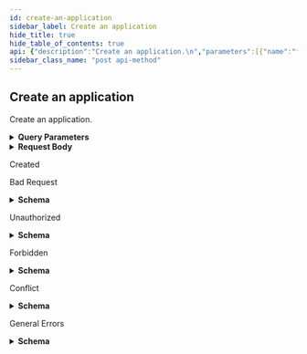 ```yaml
---
id: create-an-application
sidebar_label: Create an application
hide_title: true
hide_table_of_contents: true
api: {"description":"Create an application.\n","parameters":[{"name":"folder","in":"query","required":true,"schema":{"type":"string","enum":["Shared","Mobile Users","Remote Networks","Service Connections","Mobile Users Container","Mobile Users Explicit Proxy"]},"description":"The folder of the entry\n"}],"requestBody":{"content":{"application/json":{"schema":{"type":"object","required":["name","category","subcategory","technology","risk"],"properties":{"id":{"type":"string","readOnly":true,"example":"abcd-1234","description":"uuid of the resource"},"name":{"type":"string","maxLength":31,"description":"Alphanumeric string [ 0-9a-zA-Z._-]"},"default":{"type":"object","oneOf":[{"properties":{"port":{"type":"array","items":{"description":"protocol port specification : {tcp|udp}/{dynamic|port range list} (e.g. tcp/8080, tcp/80,443, tcp/0-1024,10000, udp/dynamic)","type":"string","maxLength":63}}},"title":"port"},{"properties":{"ident_by_ip_protocol":{"type":"string","x-minimum":0,"x-maximum":255,"example":"0,1-255"}},"title":"ident_by_ip_protocol"},{"properties":{"ident_by_icmp_type":{"type":"object","required":["type"],"properties":{"type":{"type":"string","x-minimum":0,"x-maximum":255,"example":"0,1-255"},"code":{"type":"string","x-minimum":0,"x-maximum":255,"example":"0,1-255"}}}},"title":"ident_by_icmp_type"},{"properties":{"ident_by_icmp6_type":{"type":"object","required":["type"],"properties":{"type":{"type":"string","x-minimum":0,"x-maximum":255,"example":"0,1-255"},"code":{"type":"string","x-minimum":0,"x-maximum":255,"example":"0,1-255"}}}},"title":"ident_by_icmp6_type"}]},"category":{"x-panMemberOf":[{"location":"shared","schema":"content-preview/application-type/category","subPath":"name"}],"type":"string"},"subcategory":{"type":"string","maxLength":63},"technology":{"x-panMemberOf":[{"location":"shared","schema":"content-preview/application-type/technology","subPath":"name"}],"type":"string","maxLength":63},"description":{"type":"string","minLength":0,"maxLength":1023},"timeout":{"description":"timeout in seconds","type":"integer","minimum":0,"maximum":604800},"tcp_timeout":{"description":"timeout in seconds","type":"integer","minimum":0,"maximum":604800},"udp_timeout":{"description":"timeout in seconds","type":"integer","minimum":0,"maximum":604800},"tcp_half_closed_timeout":{"description":"timeout for half-close session in seconds","type":"integer","minimum":1,"maximum":604800},"tcp_time_wait_timeout":{"description":"timeout for session in time_wait state in seconds","type":"integer","minimum":1,"maximum":600},"risk":{"type":"integer","minimum":1,"maximum":5},"evasive_behavior":{"type":"boolean"},"consume_big_bandwidth":{"type":"boolean"},"used_by_malware":{"type":"boolean"},"able_to_transfer_file":{"type":"boolean"},"has_known_vulnerability":{"type":"boolean"},"tunnel_other_application":{"type":"boolean"},"tunnel_applications":{"type":"boolean"},"prone_to_misuse":{"type":"boolean"},"pervasive_use":{"type":"boolean"},"file_type_ident":{"type":"boolean"},"virus_ident":{"type":"boolean"},"data_ident":{"type":"boolean"},"no_appid_caching":{"type":"boolean"},"alg_disable_capability":{"x-panMemberOf":[{"location":"shared","schema":"content-preview/application","subPath":"name"}],"type":"string","maxLength":127},"parent_app":{"x-panMemberOf":[{"location":"shared","schema":"content-preview/application","subPath":"name"}],"type":"string","maxLength":127},"signature":{"type":"array","items":{"type":"object","required":["name"],"properties":{"name":{"type":"string","maxLength":31,"description":"Alphanumeric string [ 0-9a-zA-Z._-]"},"comment":{"type":"string","minLength":0,"maxLength":256},"scope":{"default":"protocol-data-unit","type":"string","enum":["protocol-data-unit","session"]},"order_free":{"default":false,"type":"boolean"},"and_condition":{"type":"array","items":{"type":"object","required":["name"],"properties":{"name":{"type":"string","maxLength":31,"description":"Alphanumeric string [ 0-9a-zA-Z._-]"},"or_condition":{"type":"array","items":{"type":"object","required":["name","operator"],"properties":{"name":{"type":"string","maxLength":31,"description":"Alphanumeric string [ 0-9a-zA-Z._-]"},"operator":{"type":"object","oneOf":[{"properties":{"pattern_match":{"type":"object","required":["context","pattern"],"properties":{"context":{"type":"string","maxLength":127},"pattern":{"type":"string","maxLength":127},"qualifier":{"type":"array","items":{"type":"object","required":["name","value"],"properties":{"name":{"type":"string","maxLength":31,"description":"Alphanumeric string [ 0-9a-zA-Z._-]"},"value":{"type":"string","x-panMultiple":[{"type":"string"}]}}}}}}},"title":"pattern_match"},{"properties":{"greater_than":{"type":"object","required":["context","value"],"properties":{"context":{"type":"string","maxLength":127},"value":{"type":"integer","minimum":0,"maximum":4294967295},"qualifier":{"type":"array","items":{"type":"object","required":["name","value"],"properties":{"name":{"type":"string","maxLength":31,"description":"Alphanumeric string [ 0-9a-zA-Z._-]"},"value":{"type":"string","x-panMultiple":[{"type":"string"}]}}}}}}},"title":"greater_than"},{"properties":{"less_than":{"type":"object","required":["context","value"],"properties":{"context":{"type":"string","maxLength":127},"value":{"type":"integer","minimum":0,"maximum":4294967295},"qualifier":{"type":"array","items":{"type":"object","required":["name","value"],"properties":{"name":{"type":"string","maxLength":31,"description":"Alphanumeric string [ 0-9a-zA-Z._-]"},"value":{"type":"string","x-panMultiple":[{"type":"string"}]}}}}}}},"title":"less_than"},{"properties":{"equal_to":{"type":"object","required":["context","value"],"properties":{"context":{"type":"string","x-panMultiple":[{"type":"string","maxLength":127},{"enum":["unknown-req-tcp","unknown-rsp-tcp","unknown-req-udp","unknown-rsp-udp"],"type":"string"}]},"position":{"type":"string","maxLength":127},"mask":{"description":"4-byte hex value","pattern":"^[0][xX][0-9A-Fa-f]{8}$","type":"string","maxLength":10},"value":{"type":"string","maxLength":10}}}},"title":"equal_to"}]}}}}}}}}}}}}}},"description":"The application you want to create"},"responses":{"201":{"description":"Created"},"400":{"description":"Bad Request","content":{"application/json":{"schema":{"type":"object","properties":{"_errors":{"type":"array","items":{"title":"Cause Info","type":"object","properties":{"code":{"type":"string"},"message":{"type":"string"},"details":{"type":"object"},"help":{"type":"string"}}}},"_request_id":{"type":"string"}}},"examples":{"input_format_mismatch":{"summary":"Input Format Mismatch","value":{"_errors":[{"code":"E003","message":"Input Format Mismatch: input-format=json","details":{}}],"_request_id":"abcd-1234"}},"output_format_mismatch":{"summary":"Output Format Mismatch","value":{"_errors":[{"code":"E003","message":"Output Format Mismatch: output-format=json Accept=xml","details":{}}],"_request_id":"abcd-1234"}},"missing_query_parameter":{"summary":"Missing Query Parameter","value":{"_errors":[{"code":"E003","message":"Missing Query Parameter: name","details":{}}],"_request_id":"abcd-1234"}},"invalid_query_parameter":{"summary":"Invalid Query Parameter","value":{"_errors":[{"code":"E003","message":"Invalid Query Parameter: location=invalid","details":{}}],"_request_id":"abcd-1234"}},"missing_body":{"summary":"Missing Body","value":{"_errors":[{"code":"E003","message":"Missing Body","details":{}}],"_request_id":"abcd-1234"}},"invalid_object":{"summary":"Invalid Object","value":{"_errors":[{"code":"E003","message":"Invalid Object","details":{}}],"_request_id":"abcd-1234"}}}}}},"401":{"description":"Unauthorized","content":{"application/json":{"schema":{"type":"object","properties":{"_errors":{"type":"array","items":{"title":"Cause Info","type":"object","properties":{"code":{"type":"string"},"message":{"type":"string"},"details":{"type":"object"},"help":{"type":"string"}}}},"_request_id":{"type":"string"}}},"examples":{"auth_not_authenticated":{"summary":"Not Authenticated","value":{"_errors":[{"code":"E016","message":"Not Authenticated","details":{}}],"_request_id":"abcd-1234"}},"invalid_credential":{"summary":"Invalid Credential","value":{"_errors":[{"code":"E016","message":"Invalid Credential","details":{}}],"_request_id":"abcd-1234"}},"key_too_long":{"summary":"Key Too Long","value":{"_errors":[{"code":"E016","message":"Key Too Long","details":{}}],"_request_id":"abcd-1234"}},"key_expired":{"summary":"Key Expired","value":{"_errors":[{"code":"E016","message":"Key Expired","details":{}}],"_request_id":"abcd-1234"}},"need_password_change":{"summary":"Need Password Change","value":{"_errors":[{"code":"E016","message":"The password needs to be changed.","details":{}}],"_request_id":"abcd-1234"}}}}}},"403":{"description":"Forbidden","content":{"application/json":{"schema":{"type":"object","properties":{"_errors":{"type":"array","items":{"title":"Cause Info","type":"object","properties":{"code":{"type":"string"},"message":{"type":"string"},"details":{"type":"object"},"help":{"type":"string"}}}},"_request_id":{"type":"string"}}},"examples":{"auth_unauthorized":{"summary":"Unauthorized","value":{"_errors":[{"code":"E007","message":"Unauthorized","details":{}}],"_request_id":"abcd-1234"}}}}}},"409":{"description":"Conflict","content":{"application/json":{"schema":{"type":"object","properties":{"_errors":{"type":"array","items":{"title":"Cause Info","type":"object","properties":{"code":{"type":"string"},"message":{"type":"string"},"details":{"type":"object"},"help":{"type":"string"}}}},"_request_id":{"type":"string"}}},"examples":{"object_not_unique":{"summary":"Object Not Unique","value":{"_errors":[{"code":"E016","message":"Object Not Unique","details":{}}],"_request_id":"abcd-1234"}},"name_not_unique":{"summary":"Name Not Unique","value":{"_errors":[{"code":"E006","message":"Name Not Unique","details":{}}],"_request_id":"abcd-1234"}},"reference_not_zero":{"summary":"Reference Not Zero","value":{"_errors":[{"code":"E009","message":"Reference Not Zero","details":{}}],"_request_id":"abcd-1234"}}}}}},"default":{"description":"General Errors","content":{"application/json":{"schema":{"type":"object","properties":{"_errors":{"type":"array","items":{"title":"Cause Info","type":"object","properties":{"code":{"type":"string"},"message":{"type":"string"},"details":{"type":"object"},"help":{"type":"string"}}}},"_request_id":{"type":"string"}}},"examples":{"version_not_supported":{"summary":"Version Not Supported","value":{"_errors":[{"code":"E012","message":"Version Not Supported","details":{}}],"_request_id":"abcd-1234"}},"method_not_allowed":{"summary":"Method Not Supported","value":{"_errors":[{"code":"E012","message":"Method Not Supported","details":{}}],"_request_id":"abcd-1234"}},"action_not_supported":{"summary":"Action Not Supported","value":{"_errors":[{"code":"E012","message":"Action Not Supported: move","details":{}}],"_request_id":"abcd-1234"}},"bad_xpath":{"summary":"Bad XPath","value":{"_errors":[{"code":"E013","message":"Bad XPath","details":{}}],"_request_id":"abcd-1234"}},"invalid_command":{"summary":"Invalid Command","value":{"_errors":[{"code":"E003","message":"Invalid Command","details":{}}],"_request_id":"abcd-1234"}},"malformed_command":{"summary":"Malformed Command","value":{"_errors":[{"code":"E003","message":"Malformed Command","details":{}}],"_request_id":"abcd-1234"}},"session_timeout":{"summary":"Session Timeout","value":{"_errors":[{"code":4,"message":"Session Timeout","details":{}}],"_request_id":"abcd-1234"}}}}}}},"tags":["Applications"],"security":[{"Bearer":[]}],"operationId":"post-sse-config-v1-applications","method":"post","path":"/sse/config/v1/applications","servers":[{"url":"https://api.sase.paloaltonetworks.com"}],"securitySchemes":{"Bearer":{"type":"http","scheme":"bearer"}},"jsonRequestBodyExample":{"id":"abcd-1234","name":"string","default":{},"category":"string","subcategory":"string","technology":"string","description":"string","timeout":0,"tcp_timeout":0,"udp_timeout":0,"tcp_half_closed_timeout":0,"tcp_time_wait_timeout":0,"risk":0,"evasive_behavior":true,"consume_big_bandwidth":true,"used_by_malware":true,"able_to_transfer_file":true,"has_known_vulnerability":true,"tunnel_other_application":true,"tunnel_applications":true,"prone_to_misuse":true,"pervasive_use":true,"file_type_ident":true,"virus_ident":true,"data_ident":true,"no_appid_caching":true,"alg_disable_capability":"string","parent_app":"string","signature":[{"name":"string","comment":"string","scope":"protocol-data-unit","order_free":false,"and_condition":[{"name":"string","or_condition":[{"name":"string","operator":{}}]}]}]},"info":{"version":"1.0","x-logo":{"url":"pan-logo.png"},"title":"Application Management","description":"Manages applications.\n","contact":{}},"postman":{"name":"Create an application","description":{"content":"Create an application.\n","type":"text/plain"},"url":{"path":["sse","config","v1","applications"],"host":["{{baseUrl}}"],"query":[{"disabled":false,"description":{"content":"(Required) The folder of the entry\n","type":"text/plain"},"key":"folder","value":""}],"variable":[]},"header":[{"key":"Content-Type","value":"application/json"},{"key":"Accept","value":"application/json"}],"method":"POST","body":{"mode":"raw","raw":"\"\"","options":{"raw":{"language":"json"}}},"auth":{"type":"bearer","bearer":[{"type":"any","value":"<Bearer Token>","key":"token"}]}}}
sidebar_class_name: "post api-method"
---
```



## Create an application



Create an application.


<details style={{"marginBottom":"1rem"}}><summary style={{}}><strong>Query Parameters</strong></summary><div><ul><ParamsItem className={"paramsItem"} param={{"name":"folder","in":"query","required":true,"schema":{"type":"string","enum":["Shared","Mobile Users","Remote Networks","Service Connections","Mobile Users Container","Mobile Users Explicit Proxy"]},"description":"The folder of the entry\n"}}></ParamsItem></ul></div></details><details style={{}}><summary style={{"textAlign":"left"}}><strong>Request Body</strong></summary><div style={{"textAlign":"left","marginLeft":"1rem"}}><div style={{"marginTop":"1rem","marginBottom":"1rem"}}>

The application you want to create

</div></div><ul style={{"marginLeft":"1rem"}}><SchemaItem collapsible={false} name={"id"} required={false} schemaDescription={"uuid of the resource"} schemaName={"string"} qualifierMessage={undefined}></SchemaItem><SchemaItem collapsible={false} name={"name"} required={true} schemaDescription={"Alphanumeric string [ 0-9a-zA-Z._-]"} schemaName={"string"} qualifierMessage={"**Possible values:** length ≤ 31"}></SchemaItem><SchemaItem collapsible={true} className={"schemaItem"}><details style={{}}><summary style={{}}><strong>default</strong><span style={{"opacity":"0.6"}}> object</span></summary><div style={{"marginLeft":"1rem"}}></div></details></SchemaItem><SchemaItem collapsible={false} name={"category"} required={true} schemaDescription={undefined} schemaName={"string"} qualifierMessage={undefined}></SchemaItem><SchemaItem collapsible={false} name={"subcategory"} required={true} schemaDescription={undefined} schemaName={"string"} qualifierMessage={"**Possible values:** length ≤ 63"}></SchemaItem><SchemaItem collapsible={false} name={"technology"} required={true} schemaDescription={undefined} schemaName={"string"} qualifierMessage={"**Possible values:** length ≤ 63"}></SchemaItem><SchemaItem collapsible={false} name={"description"} required={false} schemaDescription={undefined} schemaName={"string"} qualifierMessage={"**Possible values:** length ≤ 1023"}></SchemaItem><SchemaItem collapsible={false} name={"timeout"} required={false} schemaDescription={"timeout in seconds"} schemaName={"integer"} qualifierMessage={"**Possible values:** value ≤ 604800"}></SchemaItem><SchemaItem collapsible={false} name={"tcp_timeout"} required={false} schemaDescription={"timeout in seconds"} schemaName={"integer"} qualifierMessage={"**Possible values:** value ≤ 604800"}></SchemaItem><SchemaItem collapsible={false} name={"udp_timeout"} required={false} schemaDescription={"timeout in seconds"} schemaName={"integer"} qualifierMessage={"**Possible values:** value ≤ 604800"}></SchemaItem><SchemaItem collapsible={false} name={"tcp_half_closed_timeout"} required={false} schemaDescription={"timeout for half-close session in seconds"} schemaName={"integer"} qualifierMessage={"**Possible values:** 1 ≤ value ≤ 604800"}></SchemaItem><SchemaItem collapsible={false} name={"tcp_time_wait_timeout"} required={false} schemaDescription={"timeout for session in time_wait state in seconds"} schemaName={"integer"} qualifierMessage={"**Possible values:** 1 ≤ value ≤ 600"}></SchemaItem><SchemaItem collapsible={false} name={"risk"} required={true} schemaDescription={undefined} schemaName={"integer"} qualifierMessage={"**Possible values:** 1 ≤ value ≤ 5"}></SchemaItem><SchemaItem collapsible={false} name={"evasive_behavior"} required={false} schemaDescription={undefined} schemaName={"boolean"} qualifierMessage={undefined}></SchemaItem><SchemaItem collapsible={false} name={"consume_big_bandwidth"} required={false} schemaDescription={undefined} schemaName={"boolean"} qualifierMessage={undefined}></SchemaItem><SchemaItem collapsible={false} name={"used_by_malware"} required={false} schemaDescription={undefined} schemaName={"boolean"} qualifierMessage={undefined}></SchemaItem><SchemaItem collapsible={false} name={"able_to_transfer_file"} required={false} schemaDescription={undefined} schemaName={"boolean"} qualifierMessage={undefined}></SchemaItem><SchemaItem collapsible={false} name={"has_known_vulnerability"} required={false} schemaDescription={undefined} schemaName={"boolean"} qualifierMessage={undefined}></SchemaItem><SchemaItem collapsible={false} name={"tunnel_other_application"} required={false} schemaDescription={undefined} schemaName={"boolean"} qualifierMessage={undefined}></SchemaItem><SchemaItem collapsible={false} name={"tunnel_applications"} required={false} schemaDescription={undefined} schemaName={"boolean"} qualifierMessage={undefined}></SchemaItem><SchemaItem collapsible={false} name={"prone_to_misuse"} required={false} schemaDescription={undefined} schemaName={"boolean"} qualifierMessage={undefined}></SchemaItem><SchemaItem collapsible={false} name={"pervasive_use"} required={false} schemaDescription={undefined} schemaName={"boolean"} qualifierMessage={undefined}></SchemaItem><SchemaItem collapsible={false} name={"file_type_ident"} required={false} schemaDescription={undefined} schemaName={"boolean"} qualifierMessage={undefined}></SchemaItem><SchemaItem collapsible={false} name={"virus_ident"} required={false} schemaDescription={undefined} schemaName={"boolean"} qualifierMessage={undefined}></SchemaItem><SchemaItem collapsible={false} name={"data_ident"} required={false} schemaDescription={undefined} schemaName={"boolean"} qualifierMessage={undefined}></SchemaItem><SchemaItem collapsible={false} name={"no_appid_caching"} required={false} schemaDescription={undefined} schemaName={"boolean"} qualifierMessage={undefined}></SchemaItem><SchemaItem collapsible={false} name={"alg_disable_capability"} required={false} schemaDescription={undefined} schemaName={"string"} qualifierMessage={"**Possible values:** length ≤ 127"}></SchemaItem><SchemaItem collapsible={false} name={"parent_app"} required={false} schemaDescription={undefined} schemaName={"string"} qualifierMessage={"**Possible values:** length ≤ 127"}></SchemaItem><SchemaItem collapsible={true} className={"schemaItem"}><details style={{}}><summary style={{}}><strong>signature</strong><span style={{"opacity":"0.6"}}> object[]</span></summary><div style={{"marginLeft":"1rem"}}><ul><SchemaItem collapsible={false} name={"name"} required={true} schemaDescription={"Alphanumeric string [ 0-9a-zA-Z._-]"} schemaName={"string"} qualifierMessage={"**Possible values:** length ≤ 31"}></SchemaItem><SchemaItem collapsible={false} name={"comment"} required={false} schemaDescription={undefined} schemaName={"string"} qualifierMessage={"**Possible values:** length ≤ 256"}></SchemaItem><SchemaItem collapsible={false} name={"scope"} required={false} schemaDescription={undefined} schemaName={"string"} qualifierMessage={"**Possible values:** [`protocol-data-unit`, `session`]"}></SchemaItem><SchemaItem collapsible={false} name={"order_free"} required={false} schemaDescription={undefined} schemaName={"boolean"} qualifierMessage={undefined}></SchemaItem><SchemaItem collapsible={true} className={"schemaItem"}><details style={{}}><summary style={{}}><strong>and_condition</strong><span style={{"opacity":"0.6"}}> object[]</span></summary><div style={{"marginLeft":"1rem"}}><ul><SchemaItem collapsible={false} name={"name"} required={true} schemaDescription={"Alphanumeric string [ 0-9a-zA-Z._-]"} schemaName={"string"} qualifierMessage={"**Possible values:** length ≤ 31"}></SchemaItem><SchemaItem collapsible={true} className={"schemaItem"}><details style={{}}><summary style={{}}><strong>or_condition</strong><span style={{"opacity":"0.6"}}> object[]</span></summary><div style={{"marginLeft":"1rem"}}><ul><SchemaItem collapsible={false} name={"name"} required={true} schemaDescription={"Alphanumeric string [ 0-9a-zA-Z._-]"} schemaName={"string"} qualifierMessage={"**Possible values:** length ≤ 31"}></SchemaItem><SchemaItem collapsible={true} className={"schemaItem"}><details style={{}}><summary style={{}}><strong>operator</strong><span style={{"opacity":"0.6"}}> object</span><strong style={{"fontSize":"var(--ifm-code-font-size)","color":"var(--openapi-required)"}}> required</strong></summary><div style={{"marginLeft":"1rem"}}></div></details></SchemaItem></ul></div></details></SchemaItem></ul></div></details></SchemaItem></ul></div></details></SchemaItem></ul></details><div><Tabs><TabItem label={"201"} value={"201"}><div>

Created

</div><div></div></TabItem><TabItem label={"400"} value={"400"}><div>

Bad Request

</div><div><details style={{}}><summary style={{"textAlign":"left"}}><strong>Schema</strong></summary><div style={{"textAlign":"left","marginLeft":"1rem"}}></div><ul style={{"marginLeft":"1rem"}}><SchemaItem collapsible={true} className={"schemaItem"}><details style={{}}><summary style={{}}><strong>_errors</strong><span style={{"opacity":"0.6"}}> object[]</span></summary><div style={{"marginLeft":"1rem"}}><ul><SchemaItem collapsible={false} name={"code"} required={false} schemaDescription={undefined} schemaName={"string"} qualifierMessage={undefined}></SchemaItem><SchemaItem collapsible={false} name={"message"} required={false} schemaDescription={undefined} schemaName={"string"} qualifierMessage={undefined}></SchemaItem><SchemaItem collapsible={true} className={"schemaItem"}><details style={{}}><summary style={{}}><strong>details</strong><span style={{"opacity":"0.6"}}> object</span></summary><div style={{"marginLeft":"1rem"}}></div></details></SchemaItem><SchemaItem collapsible={false} name={"help"} required={false} schemaDescription={undefined} schemaName={"string"} qualifierMessage={undefined}></SchemaItem></ul></div></details></SchemaItem><SchemaItem collapsible={false} name={"_request_id"} required={false} schemaDescription={undefined} schemaName={"string"} qualifierMessage={undefined}></SchemaItem></ul></details></div></TabItem><TabItem label={"401"} value={"401"}><div>

Unauthorized

</div><div><details style={{}}><summary style={{"textAlign":"left"}}><strong>Schema</strong></summary><div style={{"textAlign":"left","marginLeft":"1rem"}}></div><ul style={{"marginLeft":"1rem"}}><SchemaItem collapsible={true} className={"schemaItem"}><details style={{}}><summary style={{}}><strong>_errors</strong><span style={{"opacity":"0.6"}}> object[]</span></summary><div style={{"marginLeft":"1rem"}}><ul><SchemaItem collapsible={false} name={"code"} required={false} schemaDescription={undefined} schemaName={"string"} qualifierMessage={undefined}></SchemaItem><SchemaItem collapsible={false} name={"message"} required={false} schemaDescription={undefined} schemaName={"string"} qualifierMessage={undefined}></SchemaItem><SchemaItem collapsible={true} className={"schemaItem"}><details style={{}}><summary style={{}}><strong>details</strong><span style={{"opacity":"0.6"}}> object</span></summary><div style={{"marginLeft":"1rem"}}></div></details></SchemaItem><SchemaItem collapsible={false} name={"help"} required={false} schemaDescription={undefined} schemaName={"string"} qualifierMessage={undefined}></SchemaItem></ul></div></details></SchemaItem><SchemaItem collapsible={false} name={"_request_id"} required={false} schemaDescription={undefined} schemaName={"string"} qualifierMessage={undefined}></SchemaItem></ul></details></div></TabItem><TabItem label={"403"} value={"403"}><div>

Forbidden

</div><div><details style={{}}><summary style={{"textAlign":"left"}}><strong>Schema</strong></summary><div style={{"textAlign":"left","marginLeft":"1rem"}}></div><ul style={{"marginLeft":"1rem"}}><SchemaItem collapsible={true} className={"schemaItem"}><details style={{}}><summary style={{}}><strong>_errors</strong><span style={{"opacity":"0.6"}}> object[]</span></summary><div style={{"marginLeft":"1rem"}}><ul><SchemaItem collapsible={false} name={"code"} required={false} schemaDescription={undefined} schemaName={"string"} qualifierMessage={undefined}></SchemaItem><SchemaItem collapsible={false} name={"message"} required={false} schemaDescription={undefined} schemaName={"string"} qualifierMessage={undefined}></SchemaItem><SchemaItem collapsible={true} className={"schemaItem"}><details style={{}}><summary style={{}}><strong>details</strong><span style={{"opacity":"0.6"}}> object</span></summary><div style={{"marginLeft":"1rem"}}></div></details></SchemaItem><SchemaItem collapsible={false} name={"help"} required={false} schemaDescription={undefined} schemaName={"string"} qualifierMessage={undefined}></SchemaItem></ul></div></details></SchemaItem><SchemaItem collapsible={false} name={"_request_id"} required={false} schemaDescription={undefined} schemaName={"string"} qualifierMessage={undefined}></SchemaItem></ul></details></div></TabItem><TabItem label={"409"} value={"409"}><div>

Conflict

</div><div><details style={{}}><summary style={{"textAlign":"left"}}><strong>Schema</strong></summary><div style={{"textAlign":"left","marginLeft":"1rem"}}></div><ul style={{"marginLeft":"1rem"}}><SchemaItem collapsible={true} className={"schemaItem"}><details style={{}}><summary style={{}}><strong>_errors</strong><span style={{"opacity":"0.6"}}> object[]</span></summary><div style={{"marginLeft":"1rem"}}><ul><SchemaItem collapsible={false} name={"code"} required={false} schemaDescription={undefined} schemaName={"string"} qualifierMessage={undefined}></SchemaItem><SchemaItem collapsible={false} name={"message"} required={false} schemaDescription={undefined} schemaName={"string"} qualifierMessage={undefined}></SchemaItem><SchemaItem collapsible={true} className={"schemaItem"}><details style={{}}><summary style={{}}><strong>details</strong><span style={{"opacity":"0.6"}}> object</span></summary><div style={{"marginLeft":"1rem"}}></div></details></SchemaItem><SchemaItem collapsible={false} name={"help"} required={false} schemaDescription={undefined} schemaName={"string"} qualifierMessage={undefined}></SchemaItem></ul></div></details></SchemaItem><SchemaItem collapsible={false} name={"_request_id"} required={false} schemaDescription={undefined} schemaName={"string"} qualifierMessage={undefined}></SchemaItem></ul></details></div></TabItem><TabItem label={"default"} value={"default"}><div>

General Errors

</div><div><details style={{}}><summary style={{"textAlign":"left"}}><strong>Schema</strong></summary><div style={{"textAlign":"left","marginLeft":"1rem"}}></div><ul style={{"marginLeft":"1rem"}}><SchemaItem collapsible={true} className={"schemaItem"}><details style={{}}><summary style={{}}><strong>_errors</strong><span style={{"opacity":"0.6"}}> object[]</span></summary><div style={{"marginLeft":"1rem"}}><ul><SchemaItem collapsible={false} name={"code"} required={false} schemaDescription={undefined} schemaName={"string"} qualifierMessage={undefined}></SchemaItem><SchemaItem collapsible={false} name={"message"} required={false} schemaDescription={undefined} schemaName={"string"} qualifierMessage={undefined}></SchemaItem><SchemaItem collapsible={true} className={"schemaItem"}><details style={{}}><summary style={{}}><strong>details</strong><span style={{"opacity":"0.6"}}> object</span></summary><div style={{"marginLeft":"1rem"}}></div></details></SchemaItem><SchemaItem collapsible={false} name={"help"} required={false} schemaDescription={undefined} schemaName={"string"} qualifierMessage={undefined}></SchemaItem></ul></div></details></SchemaItem><SchemaItem collapsible={false} name={"_request_id"} required={false} schemaDescription={undefined} schemaName={"string"} qualifierMessage={undefined}></SchemaItem></ul></details></div></TabItem></Tabs></div>
      